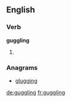 ==English==

===Verb===
'''guggling'''

# {{present participle of|[[guggle]]}}

===Anagrams===
* [[glugging#English|glugging]]

[[de:guggling]]
[[fr:guggling]]